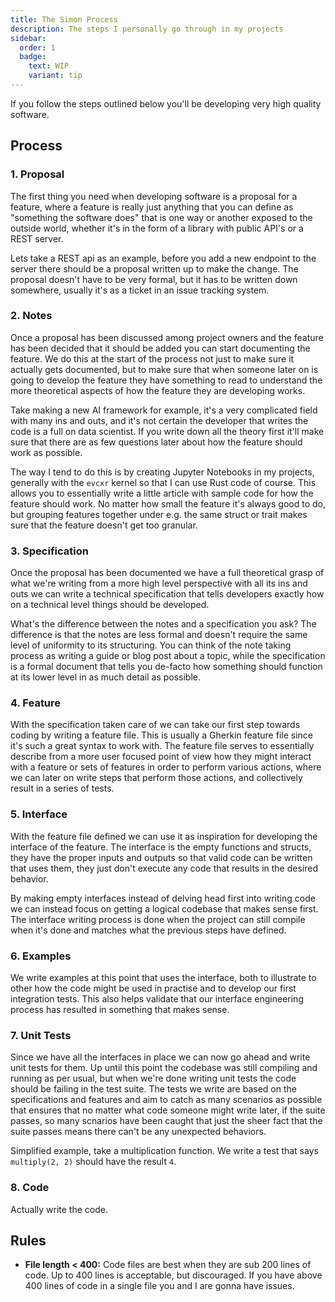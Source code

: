 ```yaml
---
title: The Simon Process
description: The steps I personally go through in my projects
sidebar:
  order: 1
  badge:
    text: WIP
    variant: tip
---
```



<SimonSays title="How I like to develop software">
  If you follow the steps outlined below you'll be developing very high quality
  software.
</SimonSays>

## Process

### 1. Proposal

The first thing you need when developing software is a proposal for a feature, where a feature is really just anything that you can define as "something the software does" that is one way or another exposed to the outside world, whether it's in the form of a library with public API's or a REST server.

Lets take a REST api as an example, before you add a new endpoint to the server there should be a proposal written up to make the change. The proposal doesn't have to be very formal, but it has to be written down somewhere, usually it's as a ticket in an issue tracking system.

### 2. Notes

Once a proposal has been discussed among project owners and the feature has been decided that it should be added you can start documenting the feature. We do this at the start of the process not just to make sure it actually gets documented, but to make sure that when someone later on is going to develop the feature they have something to read to understand the more theoretical aspects of how the feature they are developing works.

Take making a new AI framework for example, it's a very complicated field with many ins and outs, and it's not certain the developer that writes the code is a full on data scientist. If you write down all the theory first it'll make sure that there are as few questions later about how the feature should work as possible.

The way I tend to do this is by creating Jupyter Notebooks in my projects, generally with the `evcxr` kernel so that I can use Rust code of course. This allows you to essentially write a little article with sample code for how the feature should work. No matter how small the feature it's always good to do, but grouping features together under e.g. the same struct or trait makes sure that the feature doesn't get too granular.

### 3. Specification

Once the proposal has been documented we have a full theoretical grasp of what we're writing from a more high level perspective with all its ins and outs we can write a technical specification that tells developers exactly how on a technical level things should be developed.

What's the difference between the notes and a specification you ask? The difference is that the notes are less formal and doesn't require the same level of uniformity to its structuring. You can think of the note taking process as writing a guide or blog post about a topic, while the specification is a formal document that tells you de-facto how something should function at its lower level in as much detail as possible.

### 4. Feature

With the specification taken care of we can take our first step towards coding by writing a feature file. This is usually a Gherkin feature file since it's such a great syntax to work with. The feature file serves to essentially describe from a more user focused point of view how they might interact with a feature or sets of features in order to perform various actions, where we can later on write steps that perform those actions, and collectively result in a series of tests.

### 5. Interface

With the feature file defined we can use it as inspiration for developing the interface of the feature. The interface is the empty functions and structs, they have the proper inputs and outputs so that valid code can be written that uses them, they just don't execute any code that results in the desired behavior.

By making empty interfaces instead of delving head first into writing code we can instead focus on getting a logical codebase that makes sense first. The interface writing process is done when the project can still compile when it's done and matches what the previous steps have defined.

### 6. Examples

We write examples at this point that uses the interface, both to illustrate to other how the code might be used in practise and to develop our first integration tests. This also helps validate that our interface engineering process has resulted in something that makes sense.

### 7. Unit Tests

Since we have all the interfaces in place we can now go ahead and write unit tests for them. Up until this point the codebase was still compiling and running as per usual, but when we're done writing unit tests the code should be failing in the test suite. The tests we write are based on the specifications and features and aim to catch as many scenarios as possible that ensures that no matter what code someone might write later, if the suite passes, so many scnarios have been caught that just the sheer fact that the suite passes means there can't be any unexpected behaviors.

Simplified example, take a multiplication function. We write a test that says `multiply(2, 2)` should have the result `4`.

### 8. Code

Actually write the code.

## Rules

- **File length < 400:** Code files are best when they are sub 200 lines of code. Up to 400 lines is acceptable, but discouraged. If you have above 400 lines of code in a single file you and I are gonna have issues.
